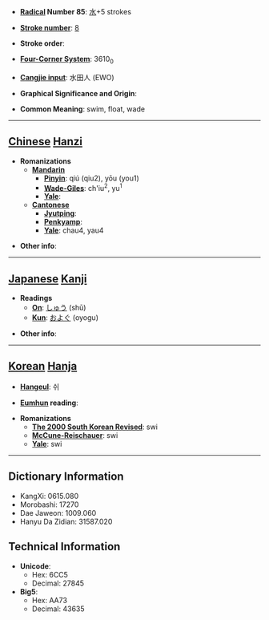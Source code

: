 * '''[[Wiktionary:Chinese radical index| Radical]] Number 85''': [[Wiktionary:Chinese radical index 水|水]]+5 strokes

* '''[[Wiktionary:Chinese total strokes index|Stroke number]]''': [[Wiktionary:Chinese total strokes index 8|8]]

* '''Stroke order''': 

* '''[[Wiktionary:Chinese four corner index|Four-Corner System]]''': 3610<sub>0</sub>

* '''[[Wiktionary:Chinese Cangjie index|Cangjie input]]''': 水田人 (EWO)

* '''Graphical Significance and Origin''': 

* '''Common Meaning''': swim, float, wade

----

== [[Chinese]] [[Hanzi]] ==

* '''Romanizations'''
** '''[[Mandarin]]'''
*** '''[[Pinyin]]''': qiú (qiu2), yōu (you1)
*** '''[[Wade-Giles]]''': ch'iu<sup>2</sup>, yu<sup>1</sup>
*** '''[[Yale]]''': 
** '''[[Cantonese]]'''
*** '''[[Jyutping]]''':
*** '''[[Penkyamp]]''': 
*** '''[[Yale]]''': chau4, yau4

* '''Other info''': 

----

== [[Japanese]] [[Kanji]] ==

* '''Readings'''
** '''[[On]]''': [[しゅう]] (shū)
** '''[[Kun]]''': [[およぐ]] (oyogu)

* '''Other info''':  

----

== [[Korean]] [[Hanja]] ==

* '''[[Hangeul]]''': 쉬

* '''[[Eumhun]] reading''': 

* '''Romanizations'''
** '''[[The 2000 South Korean Revised Romanization|The 2000 South Korean Revised]]''': swi
** '''[[McCune-Reischauer]]''': swi
** '''[[Yale]]''': swi

----

== Dictionary Information ==

* KangXi: 0615.080
* Morobashi: 17270
* Dae Jaweon: 1009.060
* Hanyu Da Zidian: 31587.020

== Technical Information ==

* '''Unicode''':
** Hex: 6CC5
** Decimal: 27845
* '''Big5''':
** Hex: AA73
** Decimal: 43635